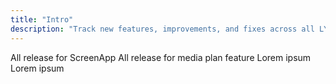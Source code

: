 ```yaml
---
title: "Intro"
description: "Track new features, improvements, and fixes across all LYNX products."
---
```


<CardGroup cols={2}>
  <Card title="Screen App" href="changelog/screenapp">
    All release for ScreenApp
  </Card>
  <Card title="Media Plan" iconType="regular" horizontal="false" href="/changelog/mediaplan">
    All release for media plan feature
  </Card>
  <Card title="Programmatic Creative Approval" href="changelog/creative-approval">
    Lorem ipsum
  </Card>
  <Card title="Programmatic Deal" href="changelog/programmatic-deal">
    Lorem ipsum
  </Card>
</CardGroup>